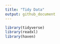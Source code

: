 ```yaml
---
title: "Tidy Data"
output: github_document
---
```



```r
library(tidyverse)
library(readxl)
library(haven)
```

